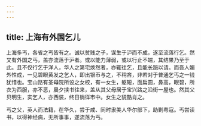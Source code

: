 ```yaml
---
---
---
```

title: 上海有外国乞儿
---



上海多丐，各省之丐皆有之。诚以贫贱之子，谋生于沪而不成，遂至流落行乞。然又有外国之丐，盖亦流落于沪者。或以能力薄弱，或以行止不端，其结果乃至于此。且不仅行乞于洋人，华人之第宅焕然者，亦辄往乞，且能长跽以请。而吾人媚外性成，一见碧眼黄发之乞人，即出银币与之，不稍吝，非若对于普通乞丐之一钱犹惜也。宝山路有圣母院所设之女校，有一女生，躯短，面扁圆，鼻高，眼碧，所衣为西服，亦不恶，晨夕挟书往来，盖从其父母居于宝兴路之沿街一屋也。然其父贝明生，实乞人，亦西装，终日徜徉市中。女生之貌酷肖之。

丐之父，英人而法籍，在华久，尝于咸、同时隶美人华尔部下，助剿粤寇。丐尝读书，以得神经病，无所事事，遂流落为丐。
